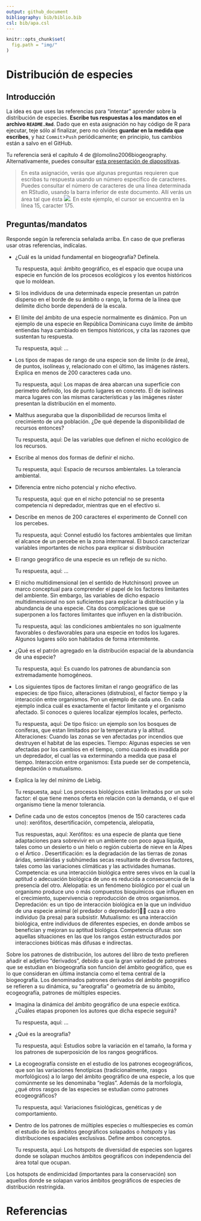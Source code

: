 ```yaml
---
output: github_document
bibliography: bib/biblio.bib
csl: bib/apa.csl
---
```


```r
knitr::opts_chunk$set(
  fig.path = "img/"
)
```


<!-- Este .md fue generado a partir del .Rmd homónimo. Edítese el .Rmd -->

# Distribución de especies

## Introducción

La idea es que uses las referencias para "intentar" aprender sobre la distribución de especies. **Escribe tus respuestas a los mandatos en el archivo `README.Rmd`**. Dado que en esta asignación no hay código de R para ejecutar, teje sólo al finalizar, pero no olvides **guardar en la medida que escribes**, y haz `Commit`>`Push` periódicamente; en principio, tus cambios están a salvo en el GitHub.

Tu referencia será el capítulo 4 de @lomolino2006biogeography. Alternativamente, puedes consultar [esta presentación de diapositivas](https://drive.google.com/open?id=10wRSRGfoW96weiY4O4E_8NiQfv44cAvT).

>En esta asignación, verás que algunas preguntas requieren que escribas tu respuesta usando un número específico de caracteres. Puedes consultar el número de caracteres de una línea determinada en RStudio, usando la barra inferior de este documento. Allí verás un área tal que ésta ![](img/filas_columnas.png). En este ejemplo, el cursor se encuentra en la línea 15, caracter 175.

## Preguntas/mandatos

Responde según la referencia señalada arriba. En caso de que prefieras usar otras referencias, indícalas.

* ¿Cuál es la unidad fundamental en biogeografía? Defínela.

    Tu respuesta, aquí: ámbito geográfico, es el espacio que ocupa una especie en función de los procesos ecológicos y los eventos históricos que lo moldean.

* Si los individuos de una determinada especie presentan un patrón disperso en el borde de su ámbito o rango, la forma de la línea que delimite dicho borde dependerá de la escala.

* El límite del ámbito de una especie normalmente es dinámico. Pon un ejemplo de una especie en República Dominicana cuyo límite de ámbito entiendas haya cambiado en tiempos históricos, y cita las razones que sustentan tu respuesta.

    Tu respuesta, aquí: ...
    

* Los tipos de mapas de rango de una especie son de límite (o de área), de puntos, isolíneas y, relacionado con el último, las imágenes rásters. Explica en menos de 200 caracteres cada uno.

    Tu respuesta, aquí: Los mapas de área abarcan una superficie con perimetro definido, los de punto lugares en concreto. El de isolineas marca lugares con las mismas características y las imágenes ráster presentan la distribución en el momento.

* Malthus aseguraba que la disponibilidad de recursos limita el crecimiento de una población. ¿De qué depende la disponibilidad de recursos entonces?

    Tu respuesta, aquí: De las variables que definen el nicho ecológico de los recursos.

* Escribe al menos dos formas de definir el nicho.

    Tu respuesta, aquí: Espacio de recursos ambientales. La tolerancia ambiental.

* Diferencia entre nicho potencial y nicho efectivo.

    Tu respuesta, aquí: que en el nicho potencial no se presenta competencia ni depredador, mientras que en el efectivo si.

* Describe en menos de 200 caracteres el experimento de Connell con los percebes.

    Tu respuesta, aquí: Connel estudió los factores ambientales que limitan el alcance de un percebe en la zona intermareal. El buscó caracterizar variables importantes de nichos para explicar si distribución

* El rango geográfico de una especie es un reflejo de su nicho. 

    Tu respuesta, aquí: ...

* El nicho multidimensional (en el sentido de Hutchinson) provee un marco conceptual para comprender el papel de los factores limitantes del ambiente. Sin embargo, las variables de dicho espacio multidimensional no son suficientes para explicar la distribución y la abundancia de una especie. Cita dos complicaciones que se superponen a los factores limitantes que influyen en la distribución.

    Tu respuesta, aquí: las condiciones ambientales no son igualmente favorables o desfavorables para una especie en todos los lugares. Algunos lugares sólo son habitados de forma intermitente.

* ¿Qué es el patrón agregado en la distribución espacial de la abundancia de una especie?

    Tu respuesta, aquí: Es cuando los patrones de abundancia son extremadamente homogéneos.

* Los siguientes tipos de factores limitan el rango geográfico de las especies: de tipo físico, alteraciones (distrubios), el factor tiempo y la interacción entre organismos. Pon un ejemplo de cada uno. En cada ejemplo indica cuál es exactamente el factor limitante y el organismo afectado. Si conoces o quieres localizar ejemplos locales, perfecto.

    Tu respuesta, aquí: De tipo fisico: un ejemplo son los bosques de coníferas, que estan limitados por la temperatura y la altitud.
    Alteraciones: Cuando las zonas se ven afectadas por incendios que destruyen el habitat de las especies.
    Tiempo: Algunas especies se ven afectadas por los cambios en el tiempo, como cuando es invadida por un depredador, el cual las va exterminando a medida que pasa el tiempo.
    Interacción entre organismos: Esta puede ser de competencia, depredación o mutualismo.

* Explica la ley del mínimo de Liebig.

    Tu respuesta, aquí: Los procesos biológicos están limitados por un solo factor: el que tiene menos oferta en relación con la demanda, o el que el organismo tiene la menor tolerancia.

* Define cada uno de estos conceptos (menos de 150 caracteres cada uno): xerófitos, desertificación, competencia, alelopatía, 

    Tus respuestas, aquí: 
    Xerófitos: es una especie de planta que tiene adaptaciones para sobrevivir en un ambiente con poco agua líquida, tales como un desierto o un hielo o región cubierta de nieve en la Alpes o el Ártico . 
    Desertificación: es la degradación de las tierras de zonas áridas, semiáridas y subhúmedas secas resultante de diversos factores, tales como las variaciones climáticas y las actividades humanas.
    Competencia: es una interacción biológica entre seres vivos en la cual la aptitud o adecuación biológica de uno es reducida a consecuencia de la presencia del otro.
    Alelopatía:  es un fenómeno biológico por el cual un organismo produce uno o más compuestos bioquímicos que influyen en el crecimiento, supervivencia o reproducción de otros organismos.
    Depredación: es un tipo de interacción biológica en la que un individuo de una especie animal (el predador o depredador) caza a otro individuo (la presa) para subsistir.
    Mutualismo: es una interacción biológica, entre individuos de diferentes especies, en donde ambos se benefician y mejoran su aptitud biológica.
    Competencia difusa: son aquellas situaciones en las que los rangos están estructurados por interacciones bióticas más difusas e indirectas.

Sobre los patrones de distribución, los autores del libro de texto prefieren añadir el adjetivo "derivados", debido a que la gran variedad de patrones que se estudian en biogeografía son función del ámbito geográfico, que es lo que consideran en última instancia como el tema central de la biogeografía. Los denominados patrones derivados del ámbito geográfico se refieren a su dinámica, su "areografía" o geometría de su ámbito, ecogeografía, patrones de múltiples especies. 

* Imagina la dinámica del ámbito geográfico de una especie exótica. ¿Cuáles etapas proponen los autores que dicha especie seguirá?

    Tu respuesta, aquí: ...

* ¿Qué es la areografía?

    Tu respuesta, aquí: Estudios sobre la variación en el tamaño, la forma y los patrones de superposición de los rangos geográficos.

* La ecogeografía consiste en el estudio de los patrones ecogeográficos, que son las variaciones fenotípicas (tradicionalmente, rasgos morfológicos) a lo largo del ámbito geográfico de una especie, a los que comúnmente se les denominaba "reglas". Además de la morfología, ¿qué otros rasgos de las especies se estudian como patrones ecogeográficos?

    Tu respuesta, aquí: Variaciones fisiológicas, genéticas y de comportamiento.

* Dentro de los patrones de múltiples especies o multiespecies es común el estudio de los ámbitos geográficos solapados o *hotspots* y las distribuciones espaciales exclusivas. Define ambos conceptos.

    Tu respuesta, aquí: Los hotspots de diversidad de especies son lugares donde se solapan muchos ámbitos geográficos con independencia del área total que ocupan.
  
Los hotspots de endimicidad (importantes para la conservación) son aquellos donde se solapan varios ámbitos geográficos de especies de distribución restringida.

# Referencias
